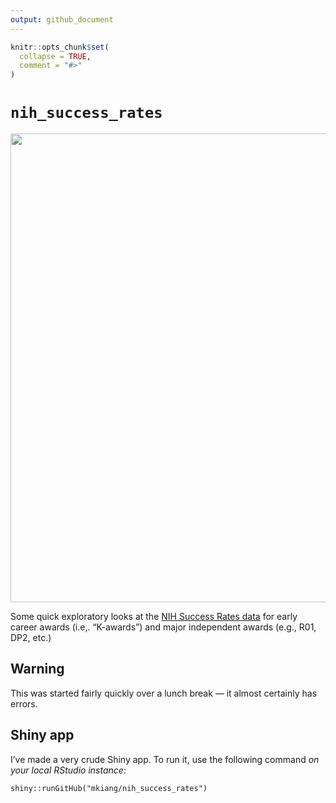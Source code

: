 ```yaml
---
output: github_document
---
```


<!-- README.md is generated from README.Rmd. Please edit that file -->

```r
knitr::opts_chunk$set(
  collapse = TRUE,
  comment = "#>"
)
```


# `nih_success_rates`

<p align="center">

<img src="./fig1.jpg" width="750px" style="display: block; margin: auto;" />

</p>

Some quick exploratory looks at the [NIH Success Rates data](https://report.nih.gov/success_rates/) for early career awards (i.e,. "K-awards") and major independent awards (e.g., R01, DP2, etc.)

## Warning

This was started fairly quickly over a lunch break — it almost certainly has errors. 

## Shiny app

I've made a very crude Shiny app. To run it, use the following command *on your local RStudio instance*:

```
shiny::runGitHub("mkiang/nih_success_rates")
```
